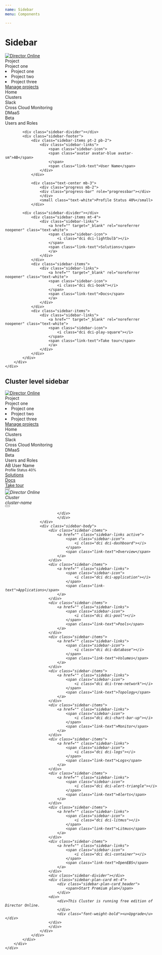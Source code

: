 ```yaml
---
name: Sidebar
menu: Components

---
```


# Sidebar

<Playground>
<div id="navigation-app">
    <div class="max">
        <div class="sidebar">
            <div class="sidebar-logo" title="Director Online">
                <a href="">   
                    <img src={DirectorOnlineLight} alt="Director Online" title="Home" />
                </a>
            </div>
            <div class="sidebar-divider"></div>
            <div class="sidebar-header dropdown" id="dropdownMenuProject" data-toggle="dropdown" aria-haspopup="true"
            aria-expanded="false">
                <div class="sidebar-project-icon">
                    <span class="dci dci-clipboard-pen dci-1x"></span>
                </div>
            <div class="sidebar-header-content">
                <div class="small">Project</div>
                <div class="sidebar-header-sub-heading">
                Project one
                <div>
                    <span class="dci dci-chevron-down dci-1x float-right"></span>
                </div>
                </div>
            </div>
            </div>
            <div class="dropdown-menu dropdown-menu-right" aria-labelledby="dropdownMenuProject">
                <li class="dropdown-item" role="button">Project one</li>
                <li class="dropdown-item" role="button">Project two</li>
                <li class="dropdown-item" role="button">Project three</li>
            <div class="dropdown-divider"></div>
            <a href="" class="dropdown-item" role="button">Manage projects </a>
            </div>
            <div class="sidebar-divider"></div>
            <div class="sidebar-body">
                <div class="sidebar-items">
                    <div class="sidebar-links">
                        <span class="sidebar-icon">
                            <i class="dci dci-home"></i>
                        </span>
                        <span class="link-text">Home</span>
                    </div>
                </div>
                <div class="sidebar-items">
                    <div class="sidebar-links">
                        <span class="sidebar-icon">
                            <i class="dci dci-cluster"></i>
                        </span>
                        <span class="link-text">Clusters</span>
                    </div>
                </div>
                <div class="sidebar-items">
                    <div class="sidebar-links">
                        <span class="sidebar-icon">
                            <i class="dci dci-slack"></i>
                        </span>
                        <span class="link-text">Slack</span>
                    </div>
                </div>
                <div class="sidebar-items">
                    <div class="sidebar-links">
                        <span class="sidebar-icon">
                            <i class="dci dci-chart-bar-up"></i>
                        </span>
                        <span class="link-text">Cross Cloud Monitoring</span>
                    </div>
                </div>
                <div class="sidebar-items">
                    <div class="sidebar-links">
                        <span class="sidebar-icon">
                            <i class="dci dci-cloud-up-down"></i>
                        </span>
                        <span class="link-text">DMaaS</span>
                        <div class="ml-auto">
                            <span class="badge badge-gradient-info">Beta</span>
                        </div>
                    </div>
                </div>
                <div class="sidebar-items">
                    <div class="sidebar-links">
                        <span class="sidebar-icon">
                            <i class="dci dci-user"></i>
                        </span>
                        <span class="link-text">Users and Roles</span>
                    </div>
                </div>
            </div>
            
            <div class="sidebar-divider"></div>
            <div class="sidebar-footer">
                <div class="sidebar-items pt-2 pb-2">
                    <div class="sidebar-links">
                        <span class="sidebar-icon">
                        <span class="avatar avatar-blue avatar-sm">AB</span>
                        </span>
                        <span class="link-text">User Name</span>
                    </div>
                </div>
                
                <div class="text-center mb-3">
                    <div class="progress mb-2">
                    <div class="progress-bar" role="progressbar"></div>
                    </div>
                    <small class="text-white">Profile Status 40%</small>
                </div>
            
            <div class="sidebar-divider"></div>
                <div class="sidebar-items mt-4">
                    <div class="sidebar-links">
                        <a href="" target="_blank" rel="noreferrer noopener" class="text-white">
                        <span class="sidebar-icon">
                            <i class="dci dci-lightbulb"></i>
                        </span>
                        <span class="link-text">Solutions</span>
                        </a>
                    </div>
                </div>
                <div class="sidebar-items">
                    <div class="sidebar-links">
                        <a href="" target="_blank" rel="noreferrer noopener" class="text-white">
                        <span class="sidebar-icon">
                            <i class="dci dci-book"></i>
                        </span>
                        <span class="link-text">Docs</span>
                        </a>
                    </div>
                </div>
                <div class="sidebar-items">
                    <div class="sidebar-links">
                        <a href="" target="_blank" rel="noreferrer noopener" class="text-white">
                        <span class="sidebar-icon">
                            <i class="dci dci-play-square"></i>
                        </span>
                        <span class="link-text">Take tour</span>
                        </a>
                    </div>
                </div>
            </div>
        </div>    
    </div>
</div>
</Playground>


## Cluster level sidebar

<div id="navigation-app">
    <div class="max">
        <div class="sidebar">
            <div class="sidebar-cluster">
                <div class="project">
                    <div class="sidebar-logo" title="Director Online">
                        <a href="">   
                            <img src={DirectorOnlineLight} alt="Director Online" title="Home" />
                        </a>
                    </div>
                    <div class="sidebar-divider"></div>
                    <div class="sidebar-header dropdown" id="dropdownMenuProject" data-toggle="dropdown" aria-haspopup="true"
                    aria-expanded="false">
                        <div class="sidebar-project-icon">
                            <span class="dci dci-clipboard-pen dci-1x"></span>
                        </div>
                        <div class="sidebar-header-content">
                            <div class="small">Project</div>
                            <div class="sidebar-header-sub-heading">Project one<div>
                                <span class="dci dci-chevron-down dci-1x float-right"></span>
                            </div>
                            </div>
                        </div>
                        <div class="dropdown-menu dropdown-menu-right" aria-labelledby="dropdownMenuProject">
                            <li class="dropdown-item" role="button">Project one</li>
                            <li class="dropdown-item" role="button">Project two</li>
                            <li class="dropdown-item" role="button">Project three</li>
                        <div class="dropdown-divider"></div>
                            <a href="" class="dropdown-item" role="button">Manage projects </a>
                        </div>
                    </div>
                    <div class="sidebar-divider"></div>
                    <div class="sidebar-body">
                        <div class="sidebar-items">
                            <div class="sidebar-links">
                                <span class="sidebar-icon">
                                    <i class="dci dci-home"></i>
                                </span>
                                <span class="link-text">Home</span>
                            </div>
                        </div>
                        <div class="sidebar-items">
                            <div class="sidebar-links">
                                <span class="sidebar-icon">
                                    <i class="dci dci-cluster"></i>
                                </span>
                                <span class="link-text">Clusters</span>
                            </div>
                        </div>
                        <div class="sidebar-items">
                            <div class="sidebar-links">
                                <span class="sidebar-icon">
                                    <i class="dci dci-slack"></i>
                                </span>
                                <span class="link-text">Slack</span>
                            </div>
                        </div>
                        <div class="sidebar-items">
                            <div class="sidebar-links">
                                <span class="sidebar-icon">
                                    <i class="dci dci-chart-bar-up"></i>
                                </span>
                                <span class="link-text">Cross Cloud Monitoring</span>
                            </div>
                        </div>
                        <div class="sidebar-items">
                            <div class="sidebar-links">
                                <span class="sidebar-icon">
                                    <i class="dci dci-cloud-up-down"></i>
                                </span>
                                <span class="link-text">DMaaS</span>
                                <div class="ml-auto">
                                    <span class="badge badge-gradient-info">Beta</span>
                                </div>
                            </div>
                        </div>
                        <div class="sidebar-items">
                            <div class="sidebar-links">
                                <span class="sidebar-icon">
                                    <i class="dci dci-user"></i>
                                </span>
                                <span class="link-text">Users and Roles</span>
                            </div>
                        </div>
                    </div>
                    <div class="sidebar-divider"></div>
                    <div class="sidebar-footer">
                        <div class="sidebar-items pt-2 pb-2">
                            <div class="sidebar-links">
                                <span class="sidebar-icon">
                                <span class="avatar avatar-blue avatar-sm">AB</span>
                                </span>
                                <span class="link-text">User Name</span>
                            </div>
                        </div>
                        <div class="text-center mb-3">
                            <div class="progress mb-2">
                            <div class="progress-bar" role="progressbar"></div>
                            </div>
                            <small class="text-white">Profile Status 40%</small>
                        </div>
                        <div class="sidebar-divider"></div>
                        <div class="sidebar-items mt-4">
                            <div class="sidebar-links">
                                <a href="" target="_blank" rel="noreferrer noopener" class="text-white">
                                <span class="sidebar-icon">
                                    <i class="dci dci-lightbulb"></i>
                                </span>
                                <span class="link-text">Solutions</span>
                                </a>
                            </div>
                        </div>
                                                <div class="sidebar-items">
                            <div class="sidebar-links">
                                <a href="" target="_blank" rel="noreferrer noopener" class="text-white">
                                <span class="sidebar-icon">
                                    <i class="dci dci-book"></i>
                                </span>
                                <span class="link-text">Docs</span>
                                </a>
                            </div>
                        </div>
                        <div class="sidebar-items">
                            <div class="sidebar-links">
                                <a href="" target="_blank" rel="noreferrer noopener" class="text-white">
                                <span class="sidebar-icon">
                                    <i class="dci dci-play-square"></i>
                                </span>
                                <span class="link-text">Take tour</span>
                                </a>
                            </div>
                        </div>
                    </div>
                </div>
                <div class="cluster">
                    <div class="sidebar-logo">
                        <a href="">
                            <button type="button" class="btn btn-icon mr-2">
                            <i class="dci dci-arrow-left-circle" aria-hidden="true" />
                            </button>
                        </a>
                    </div>
                    <div class="sidebar-header">
                        <div class="sidebar-cluster-icon">
                            <img src={gke} alt="Director Online" title="Home" />
                        </div>
                        <div class="sidebar-header-content">
                            <div class="small">Cluster</div>
                            <div class="sidebar-header-sub-heading" data-toggle="tooltip" data-placement="bottom"
                            title="cluster-name">cluster-name</div>
                        </div>
                            <div class="btn-group dropright">
                            <button class="btn btn-icon btn-flat" role="button" data-toggle="dropdown">
                                <i class="dci dci-chevron-right dci-2x" />
                            </button>
                            <div class="dropdown-menu" aria-labelledby="">
                                
                            </div>
                            </div>
                    </div>
                    <div class="sidebar-body">
                        <div class="sidebar-items">
                            <a href="" class="sidebar-links active">
                                <span class="sidebar-icon">
                                    <i class="dci dci-dashboard"></i>
                                </span>
                                <span class="link-text">Overview</span>
                            </a>
                        </div>
                        <div class="sidebar-items">
                            <a href="" class="sidebar-links">
                                <span class="sidebar-icon">
                                    <i class="dci dci-application"></i>
                                </span>
                                <span class="link-text">Applications</span>
                            </a>
                        </div>
                        <div class="sidebar-items">
                            <a href="" class="sidebar-links">
                                <span class="sidebar-icon">
                                    <i class="dci dci-pool"></i>
                                </span>
                                <span class="link-text">Pools</span>
                            </a>
                        </div>
                        <div class="sidebar-items">
                            <a href="" class="sidebar-links">
                                <span class="sidebar-icon">
                                    <i class="dci dci-database"></i>
                                </span>
                                <span class="link-text">Volumes</span>
                            </a>
                        </div>
                        <div class="sidebar-items">
                            <a href="" class="sidebar-links">
                                <span class="sidebar-icon">
                                    <i class="dci dci-tree-network"></i>
                                </span>
                                <span class="link-text">Topology</span>
                            </a>
                        </div>
                        <div class="sidebar-items">
                            <a href="" class="sidebar-links">
                                <span class="sidebar-icon">
                                    <i class="dci dci-chart-bar-up"></i>
                                </span>
                                <span class="link-text">Monitor</span>
                            </a>
                        </div>
                        <div class="sidebar-items">
                            <a href="" class="sidebar-links">
                                <span class="sidebar-icon">
                                    <i class="dci dci-logs"></i>
                                </span>
                                <span class="link-text">Logs</span>
                            </a>
                        </div>
                        <div class="sidebar-items">
                            <a href="" class="sidebar-links">
                                <span class="sidebar-icon">
                                    <i class="dci dci-alert-triangle"></i>
                                </span>
                                <span class="link-text">Alerts</span>
                            </a>
                        </div>
                        <div class="sidebar-items">
                            <a href="" class="sidebar-links">
                                <span class="sidebar-icon">
                                    <i class="dci dci-litmus"></i>
                                </span>
                                <span class="link-text">Litmus</span>
                            </a>
                        </div>
                        <div class="sidebar-items">
                            <a href="" class="sidebar-links">
                                <span class="sidebar-icon">
                                    <i class="dci dci-container"></i>
                                </span>
                                <span class="link-text">OpenEBS</span>
                            </a>
                        </div>
                        <div class="sidebar-divider"></div>
                        <div class="sidebar-plan-card mt-4">
                            <div class="sidebar-plan-card_header">
                                <span>Start Premium plan</span>
                            </div>
                        <div>
                            <div>This Cluster is running free edition of Director Online.
                            </div>
                            <div class="font-weight-bold"><u>Upgrade</u></div>
                        </div>
                        </div>   
                    </div>
                </div>
            </div>
        </div>
    </div>
</div>
